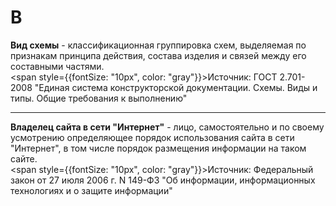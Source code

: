# В

**Вид схемы** - классификационная группировка схем, выделяемая по признакам принципа действия, состава изделия и связей между его составными частями.  
<span style={{fontSize: "10px", color: "gray"}}>Источник: ГОСТ 2.701-2008 "Единая система конструкторской документации. Схемы. Виды и типы. Общие требования к выполнению" </span>

---

**Владелец сайта в сети "Интернет"** - лицо, самостоятельно и по своему усмотрению определяющее порядок использования сайта в сети "Интернет", в том числе порядок размещения информации на таком сайте.  
<span style={{fontSize: "10px", color: "gray"}}>Источник: Федеральный закон от 27 июля 2006 г. N 149-ФЗ "Об информации, информационных технологиях и о защите информации" </span>
